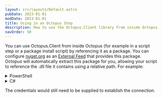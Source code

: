 ```yaml
---
layout: src/layouts/Default.astro
pubDate: 2023-01-01
modDate: 2023-01-01
title: Using in an Octopus Step
description: How to use the Octopus.Client library from inside Octopus, for example within a script step.
navOrder: 50
---
```


You can use Octopus.Client from inside Octopus (for example in a script step or a package install script) by referencing it as a package. You can configure [nuget.org](https://api.nuget.org/v3/index.json) as an [External Feed](/docs/packaging-applications/package-repositories/nuget-feeds) that provides this package. Octopus will automatically extract this package for you, allowing your script to reference the .dll file it contains using a relative path. For example:

<details data-group="octopus-client-in-octopus-step">
<summary>PowerShell</summary>

```powershell
Add-Type -Path 'Octopus.Client/lib/netstandard2.0/Octopus.Client.dll'
```

</details>
<details data-group="octopus-client-in-octopus-step">
<summary>C#</summary>

```csharp 
#r "Octopus.Client/lib/netstandard2.0/Octopus.Client.dll"
using Octopus.Client;
using Octopus.Client.Model;
```

</details>

The credentials would still need to be supplied to establish the connection. 

<OctopusClientShippedWithServerAndTentacle />
